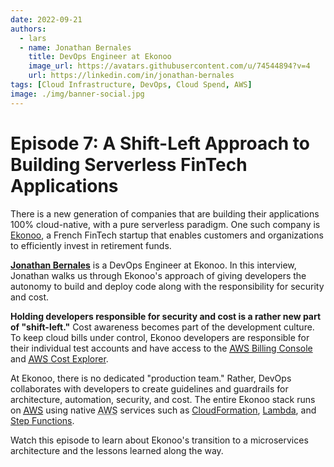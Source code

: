 ```yaml
---
date: 2022-09-21
authors:
  - lars
  - name: Jonathan Bernales
    title: DevOps Engineer at Ekonoo
    image_url: https://avatars.githubusercontent.com/u/74544894?v=4
    url: https://linkedin.com/in/jonathan-bernales
tags: [Cloud Infrastructure, DevOps, Cloud Spend, AWS]
image: ./img/banner-social.jpg
---
```


# Episode 7: A Shift-Left Approach to Building Serverless FinTech Applications

There is a new generation of companies that are building their applications 100% cloud-native, with a pure serverless paradigm. One such company is [Ekonoo](https://ekonoo.com), a French FinTech startup that enables customers and organizations to efficiently invest in retirement funds.

[**Jonathan Bernales**](https://linkedin.com/in/jonathan-bernales) is a DevOps Engineer at Ekonoo. In this interview, Jonathan walks us through Ekonoo's approach of giving developers the autonomy to build and deploy code along with the responsibility for security and cost.

**Holding developers responsible for security and cost is a rather new part of "shift-left."** Cost awareness becomes part of the development culture. To keep cloud bills under control, Ekonoo developers are responsible for their individual test accounts and have access to the [<abbr title="Amazon Web Services">AWS</abbr> Billing Console](https://aws.amazon.com/aws-cost-management/aws-billing) and [<abbr title="Amazon Web Services">AWS</abbr> Cost Explorer](https://aws.amazon.com/aws-cost-management/aws-cost-explorer).

At Ekonoo, there is no dedicated "production team." Rather, DevOps collaborates with developers to create guidelines and guardrails for architecture, automation, security, and cost. The entire Ekonoo stack runs on [<abbr title="Amazon Web Services">AWS</abbr>](https://aws.amazon.com) using native <abbr title="Amazon Web Services">AWS</abbr> services such as [CloudFormation](https://aws.amazon.com/cloudformation), [Lambda](https://aws.amazon.com/lambda), and [Step Functions](https://aws.amazon.com/step-functions).

Watch this episode to learn about Ekonoo's transition to a microservices architecture and the lessons learned along the way.

<YoutubeEmbed id="_odyE3scPGg" title="Episode 7: A Shift-Left Approach to Building Serverless FinTech Applications" />
